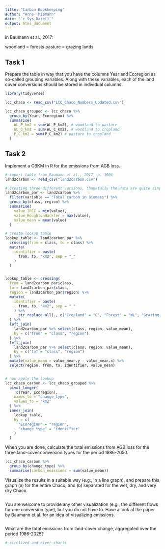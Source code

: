 ```yaml
---
title: "Carbon Bookkeeping"
author: "Arne Thiemann"
date: "`r Sys.Date()`"
output: html_document
---
```


in Baumann et al., 2017:

woodland = forests
pasture = grazing lands


##  Task 1

Prepare the table in way that you have the columns Year and Ecoregion as so-called grouping variables. Along with these variables, each of the land cover conversions should be stored in individual columns.

```r
library(tidyverse)

lcc_chaco <- read_csv("LCC_Chaco_Numbers_Updated.csv")

lcc_chaco_grouped <- lcc_chaco %>% 
  group_by(Year, Ecoregion) %>% 
  summarise(
    WL_P_km2 = sum(WL_P_km2), # woodland to pasture
    WL_C_km2 = sum(WL_C_km2), # woodland to cropland
    P_C_km2 = sum(P_C_km2) # pasture to cropland
  )
```

## Task 2

Implement a CBKM in R for the emissions from AGB loss.

```r
# import table from Baumann et al., 2017, p. 1906
land2carbon <- read_csv("land2carbon.csv")

# Creating three different versions, thankfully the data are quite simple, so we can work with min and max, for the IPCC parameters and the Houghton & Hackler version
land2carbon_par <- land2carbon %>%
  filter(variable == "Total carbon in Biomass") %>% 
  group_by(class, region) %>% 
  summarise(
    value_IPCC = min(value),
    value_HoughtonHackler = max(value),
    value_mean = mean(value)
  )

# create lookup table
lookup_table <- land2carbon_par %>% 
  crossing(from = class, to = class) %>% 
  mutate(
    identifier = paste(
      from, to, "km2", sep = "_"
    )
  )


lookup_table <- crossing(
  from = land2carbon_par$class,
  to = land2carbon_par$class,
  region = land2carbon_par$region) %>% 
  mutate(
    identifier = paste(
      from, to, "km2", sep = "_"
    ) %>% 
      str_replace_all(., c("Cropland" = "C", "Forest" = "WL", "Grazing lands" = "P"))
  ) %>% 
  left_join(
    land2carbon_par %>% select(class, region, value_mean),
    by = c("from" = "class", "region")
  ) %>% 
  left_join(
    land2carbon_par %>% select(class, region, value_mean),
    by = c("to" = "class", "region")
  ) %>% 
  mutate(value_mean = value_mean.y - value_mean.x) %>% 
  select(region, from, to, identifier, value_mean)


# now apply the lookup
lcc_chaco_carbon <- lcc_chaco_grouped %>% 
  pivot_longer(
    !c(Year, Ecoregion),
    names_to = "change_type",
    values_to = "km2"
  ) %>% 
  inner_join(
    lookup_table,
    by = c(
      "Ecoregion" = "region",
      "change_type" = "identifier"
    )
  )
```


When you are done, calculate the total emissions from AGB loss for the three land-cover conversion types for the period 1986-2050.

```r
lcc_chaco_carbon %>% 
  group_by(change_type) %>% 
  summarise(carbon_emissions = sum(value_mean))
```


Visualize the results in a suitable way (e.g., in a line graph), and prepare this graph 
(a) for the entire Chaco, and 
(b) separated for the wet, dry, and very dry Chaco.

```r

```


You are welcome to provide any other visualization (e.g., the different flows for one conversion type), but you do not have to. Have a look at the paper by Baumann et al. for an idea of visualizing emissions.

```r


```


What are the total emissions from land-cover change, aggregated over the period 1986-2025?

```r





# circlized and river charts

```
